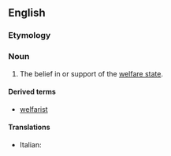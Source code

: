 ==English==

===Etymology===
{{suffix|en|welfare|ism}}

===Noun===
{{en-noun|-}}

# {{lb|en|rare|derogatory}} The belief in or support of the [[welfare state]].

====Derived terms====
* [[welfarist]]

====Translations====
{{trans-top|The belief in or support of the welfare state}}
* Italian: {{t|it|welfarismo|m}}
{{trans-mid}}
{{trans-bottom}}